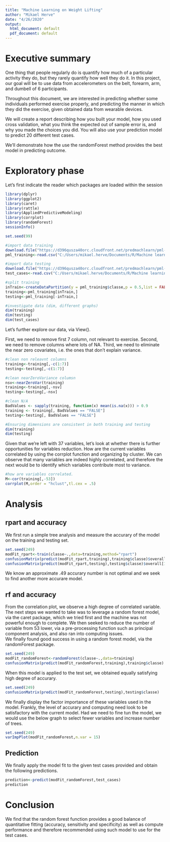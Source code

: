 ---
title: "Machine Learning on Weight Lifting"
author: "Mikael Herve"
date: "4/26/2020"
output:
  html_document: default
  pdf_document: default
---

# Executive summary

One thing that people regularly do is quantify how much of a particular activity they do, but they rarely quantify how well they do it. In this project, our goal will be to use data from accelerometers on the belt, forearm, arm, and dumbell of 6 participants.

Throughout this document, we are interested in predicting whether some individuals performed exercise properly, and predicting the manner in which they did the exercise, given obtained data from wearable devices.

We will create a report describing how you built your model, how you used cross validation, what you think the expected out of sample error is, and why you made the choices you did. You will also use your prediction model to predict 20 different test cases.

We'll demonstrate how the use the randomForest method provides the best model in predicting outcome.

# Exploratory phase

Let's first indicate the reader which packages are loaded within the session
```{r setup, echo=TRUE}
library(dplyr)
library(ggplot2)
library(caret)
library(rattle)
library(AppliedPredictiveModeling)
library(corrplot)
library(randomForest)
sessionInfo()
```

```{r setup2, echo=TRUE}
set.seed(99)

#import data training
download.file("https://d396qusza40orc.cloudfront.net/predmachlearn/pml-training.csv",destfile="C:/Users/mikael.herve/Documents/R/Machine learning/pml_training.csv")
pml_training<-read.csv("C:/Users/mikael.herve/Documents/R/Machine learning/pml_training.csv")

#import data testing
download.file("https://d396qusza40orc.cloudfront.net/predmachlearn/pml-testing.csv",destfile="C:/Users/mikael.herve/Documents/R/Machine learning/pml_testing.csv")
test_cases<-read.csv("C:/Users/mikael.herve/Documents/R/Machine learning/pml_testing.csv")

#split training
inTrain<-createDataPartition(y = pml_training$classe,p = 0.5,list = FALSE)
training<-pml_training[inTrain,]
testing<-pml_training[-inTrain,]

#investigate data (dim, different graphs)
dim(training)
dim(testing)
dim(test_cases)
```
Let's further explore our data, via View().

First, we need to remove first 7 column, not relevant to exercise.
Second, we need to remove columns where lots of NA.
Third, we need to eliminate the near zero covariates, i.e. the ones that don't explain variance.

```{r data clean, echo=TRUE}
#clean non releavnt columns 
training<-training[,-c(1:7)]
testing<-testing[,-c(1:7)]

#clean nearZeroVariance columsn
nsv<-nearZeroVar(training)
training<-training[,-nsv]
testing<-testing[,-nsv]

#clean N/A
BadValues <- sapply(training, function(x) mean(is.na(x))) > 0.9
training <- training[, BadValues == "FALSE"]
testing<-testing[, BadValues == "FALSE"]

#Ensuring dimensions are consistent in both training and testing  
dim(training)
dim(testing)
```
Given that we're left with 37 variables, let's look at whether there is further opportunities for variables reduction.  How are the current variables correlated by using the corrplot function and organizing by cluster.  We can observe that many variables are indeed highly correlated, and therefore the next would be to identify which variables contribute most to variance.

```{r data clean2, echo=TRUE}
#how are variables correlated. 
M<-cor(training[,-53])
corrplot(M,order = "hclust",tl.cex = .5)
```


# Analysis
## rpart and accuracy

We first run a simple tree analysis and measure the accurary of the model on the training and testing set.
```{r graph , echo=TRUE}
set.seed(249)
modFit_rpart<-train(classe~.,data=training,method="rpart")
confusionMatrix(predict(modFit_rpart,training),training$classe)$overall[1]
confusionMatrix(predict(modFit_rpart,testing),testing$classe)$overall[1]
```
We know an approximate .49 accurary number is not optimal and we seek to find another more accurare model.

## rf and accuracy
From the correlation plot, we observe a high degree of correlated variable.  
The next steps we wanted to take was to leverage a random forest model, via the caret package, which we tried first and the machine was not powerful enough to complete. 
We then seeked to reduce the number of variable from 53 lower, via a pre-processing function such as principal component analysis, and also ran into computing issues.   
We finally found good success in using a random forest model, via the randomForest package.  
```{r graph 0, echo=TRUE}
set.seed(249)
modFit_randomForest<-randomForest(classe~.,data=training)
confusionMatrix(predict(modFit_randomForest,training),training$classe)
```

When this model is applied to the test  set, we obtained equally satisfying high degree of accurary.
```{r graph 1, echo=TRUE}
set.seed(249)
confusionMatrix(predict(modFit_randomForest,testing),testing$classe)
```

We finally display the factor importance of these variables used in the model.  Frankly, the level of accurary and computing need look to be satisfactory with the current model.  Had we need to fine tun the model, we would use the below graph to select fewer variables and increase number of trees.
```{r graph 2, echo=TRUE}
set.seed(249)
varImpPlot(modFit_randomForest,n.var = 15)
```

## Prediction
We finally apply the model fit to the given test cases provided and obtain the following predictions.
```{r predict 0, echo=TRUE}
prediction<-predict(modFit_randomForest,test_cases)
prediction
```

# Conclusion

We find that the random forest function provides a good balance of quantitative fitting (accuracy, sensitivity and specificity) as well as compute performance and therefore recommended using such model to use for the test cases.
